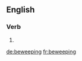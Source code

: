 ==English==

===Verb===
{{head|en|present participle}}

# {{present participle of|beweep|lang=en}}

[[de:beweeping]]
[[fr:beweeping]]
